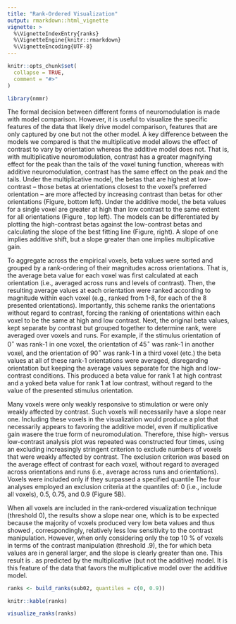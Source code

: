 ```yaml
---
title: "Rank-Ordered Visualization"
output: rmarkdown::html_vignette
vignette: >
  %\VignetteIndexEntry{ranks}
  %\VignetteEngine{knitr::rmarkdown}
  %\VignetteEncoding{UTF-8}
---
```


```r
knitr::opts_chunk$set(
  collapse = TRUE,
  comment = "#>"
)
```

```r
library(nmmr)
```

The formal decision between different forms of neuromodulation is made with model comparison. However, it is useful to visualize the specific features of the data that likely drive model comparison, features that are only captured by one but not the other model. A key difference between the models we compared is that the multiplicative model allows the effect of contrast to vary by orientation whereas the additive model does not. That is, with multiplicative neuromodulation, contrast has a greater magnifying effect for the peak than the tails of the voxel tuning function, whereas with additive neuromodulation, contrast has the same effect on the peak and the tails. Under the multiplicative model, the betas that are highest at low-contrast -- those betas at orientations closest to the voxel's preferred orientation -- are more affected by increasing contrast than betas for other orientations (Figure, bottom left). Under the additive model, the beta values for a single voxel are greater at high than low contrast to the same extent for all orientations (Figure , top left). The models can be differentiated by plotting the high-contrast betas against the low-contrast betas and calculating the slope of the best fitting line (Figure, right). A slope of one implies additive shift, but a slope greater than one implies multiplicative gain.   

To aggregate across the empirical voxels, beta values were sorted and grouped by a rank-ordering of their magnitudes across orientations. That is, the average beta value for each voxel was first calculated at each orientation (i.e., averaged across runs and levels of contrast). Then, the resulting average values at each orientation were ranked according to magnitude within each voxel (e.g., ranked from 1-8, for each of the 8 presented orientations). Importantly, this scheme ranks the orientations without regard to contrast, forcing the ranking of orientations within each voxel to be the same at high and low contrast. Next, the original beta values, kept separate by contrast but grouped together to determine rank, were averaged over voxels and runs. For example, if the stimulus orientation of 0$^\circ$ was rank-1 in one voxel, the orientation of 45$^\circ$ was rank-1 in another voxel, and the orientation of 90$^\circ$ was rank-1 in a third voxel (etc.) the beta values at all of these rank-1 orientations were averaged, disregarding orientation but keeping the average values separate for the high and low-contrast conditions. This produced a beta value for rank 1 at high contrast and a yoked beta value for rank 1 at low contrast, without regard to the value of the presented stimulus orientation. 

Many voxels were only weakly responsive to stimulation or were only weakly affected by contrast. Such voxels will necessarily have a slope near one. Including these voxels in the visualization would produce a plot that necessarily appears to favoring the additive model, even if multiplicative gain wasere the true form of neuromodulation. Therefore, thise high- versus low-contrast  analysis plot was repeated was constructed four times, using an excluding increasingly stringent criterion to exclude numbers of voxels that were weakly affected by contrast. The exclusion criterion was based on the average effect of contrast for each voxel, without regard to averaged across orientations and runs (i.e., average across runs and orientations). Voxels were included only if they surpassed a specified quantile The four analyses employed an exclusion criteria at the quantiles of: 0 (i.e., include all voxels), 0.5, 0.75, and 0.9 (Figure 5B). 

When all voxels are included in the rank-ordered visualization technique (threshold 0), the results show a slope near one, which is to be expected because the majority of voxels produced very low beta values and thus showed , correspondingly, relatively less low sensitivity to the contrast manipulation. However, when only considering only the top 10 % of voxels in terms of the contrast manipulation (threshold .9), the for which beta values are in general larger, and the slope is clearly greater than one. This result is . as predicted by the multiplicative (but not the additive) model. It is this feature of the data that favors the multiplicative model over the additive model. 

```r
ranks <- build_ranks(sub02, quantiles = c(0, 0.9))
```

```r
knitr::kable(ranks)
```


```r
visualize_ranks(ranks)
```

